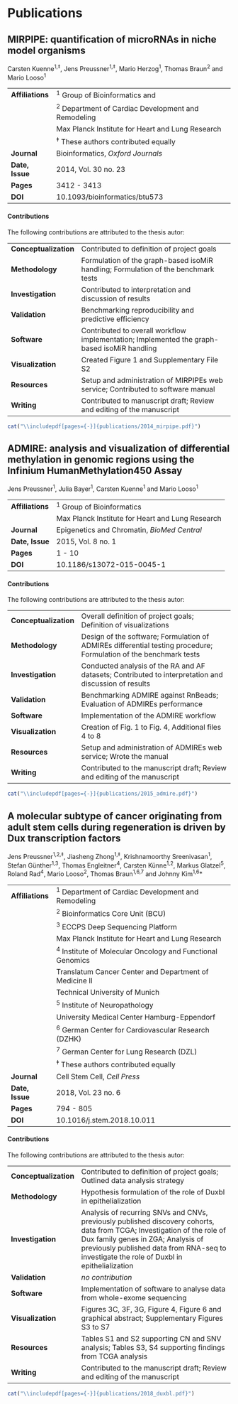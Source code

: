 # Publications

## MIRPIPE: quantification of microRNAs in niche model organisms

Carsten Kuenne^1,‡^, Jens Preussner^1,‡^, Mario Herzog^1^, Thomas Braun^2^ and Mario Looso^1^

------------------    ---------------------------------------------------------------------------------------------------------------------
**Affiliations**      ^1^ Group of Bioinformatics and
                      ^2^ Department of Cardiac Development and Remodeling 
                          Max Planck Institute for Heart and Lung Research
                      ^‡^ These authors contributed equally
**Journal**           Bioinformatics, *Oxford Journals*
**Date, Issue**       2014, Vol. 30 no. 23
**Pages**             3412 - 3413
**DOI**               10.1093/bioinformatics/btu573
------------------    ---------------------------------------------------------------------------------------------------------------------


#### Contributions

The following contributions are attributed to the thesis autor:

| |    |
|-|---|
| **Conceptualization** | Contributed to definition of project goals |
| **Methodology** | Formulation of the graph-based isoMiR handling; Formulation of the benchmark tests |
| **Investigation** | Contributed to interpretation and discussion of results |
| **Validation** | Benchmarking reproducibility and predictive efficiency |
| **Software** | Contributed to overall workflow implementation; Implemented the graph-based isoMiR handling |
| **Visualization** | Created Figure 1 and Supplementary File S2 |
| **Resources ** | Setup and administration of MIRPIPEs web service; Contributed to software manual |
| **Writing** | Contributed to manuscript draft; Review and editing of the manuscript |

```r
cat("\\includepdf[pages={-}]{publications/2014_mirpipe.pdf}")
```

## ADMIRE: analysis and visualization of differential methylation in genomic regions using the Infinium HumanMethylation450 Assay

Jens Preussner^1^, Julia Bayer^1^, Carsten Kuenne^1^ and Mario Looso^1^

------------------    ---------------------------------------------------------------------------------------------------------------------
**Affiliations**      ^1^ Group of Bioinformatics
                          Max Planck Institute for Heart and Lung Research
**Journal**           Epigenetics and Chromatin, *BioMed Central*
**Date, Issue**       2015, Vol. 8 no. 1
**Pages**             1 - 10
**DOI**               10.1186/s13072-015-0045-1
------------------    ---------------------------------------------------------------------------------------------------------------------

#### Contributions

The following contributions are attributed to the thesis autor:

| |    |
|-|---|
| **Conceptualization** | Overall definition of project goals; Definition of visualizations |
| **Methodology** | Design of the software; Formulation of ADMIREs differential testing procedure; Formulation of the benchmark tests |
| **Investigation** | Conducted analysis of the RA and AF datasets; Contributed to interpretation and discussion of results |
| **Validation** | Benchmarking ADMIRE against RnBeads; Evaluation of ADMIREs performance |
| **Software** | Implementation of the ADMIRE workflow |
| **Visualization** | Creation of Fig. 1 to Fig. 4, Additional files 4 to 8 |
| **Resources ** | Setup and administration of ADMIREs web service; Wrote the manual |
| **Writing** | Contributed to the manuscript draft; Review and editing of the manuscript |

```r
cat("\\includepdf[pages={-}]{publications/2015_admire.pdf}")
```

## A molecular subtype of cancer originating from adult stem cells during regeneration is driven by Dux transcription factors

Jens Preussner^1,2,‡^, Jiasheng Zhong^1,‡^, Krishnamoorthy Sreenivasan^1^, Stefan Günther^1,3^, Thomas Engleitner^4^, Carsten Künne^1,2^, Markus Glatzel^5^, Roland Rad^4^, Mario Looso^2^, Thomas Braun^1,6,7^ and Johnny Kim^1,6^*

------------------    ---------------------------------------------------------------------------------------------------------------------
**Affiliations**      ^1^ Department of Cardiac Development and Remodeling
                      ^2^ Bioinformatics Core Unit (BCU)
                      ^3^ ECCPS Deep Sequencing Platform
                          Max Planck Institute for Heart and Lung Research
                      ^4^ Institute of Molecular Oncology and Functional Genomics
                          Translatum Cancer Center and Department of Medicine II
                          Technical University of Munich
                      ^5^ Institute of Neuropathology
                          University Medical Center Hamburg-Eppendorf
                      ^6^ German Center for Cardiovascular Research (DZHK)
                      ^7^ German Center for Lung Research (DZL)
                      ^‡^ These authors contributed equally
**Journal**           Cell Stem Cell, *Cell Press*
**Date, Issue**       2018, Vol. 23 no. 6
**Pages**             794 - 805
**DOI**               10.1016/j.stem.2018.10.011
------------------    ---------------------------------------------------------------------------------------------------------------------

#### Contributions

The following contributions are attributed to the thesis autor:

| |    |
|-|---|
| **Conceptualization** | Contributed to definition of project goals; Outlined data analysis strategy |
| **Methodology** | Hypothesis formulation of the role of Duxbl in epithelialization |
| **Investigation** | Analysis of recurring SNVs and CNVs, previously published discovery cohorts, data from TCGA; Investigation of the role of Dux family genes in ZGA; Analysis of previously published data from RNA-seq to investigate the role of Duxbl in epithelialization |
| **Validation** | *no contribution* |
| **Software** | Implementation of software to analyse data from whole-exome sequencing |
| **Visualization ** | Figures 3C, 3F, 3G, Figure 4, Figure 6 and graphical abstract; Supplementary Figures S3 to S7 |
| **Resources ** | Tables S1 and S2 supporting CN and SNV analysis; Tables S3, S4 supporting findings from TCGA analysis | 
| **Writing** | Contributed to the manuscript draft; Review and editing of the manuscript |

```r
cat("\\includepdf[pages={-}]{publications/2018_duxbl.pdf}")
```
